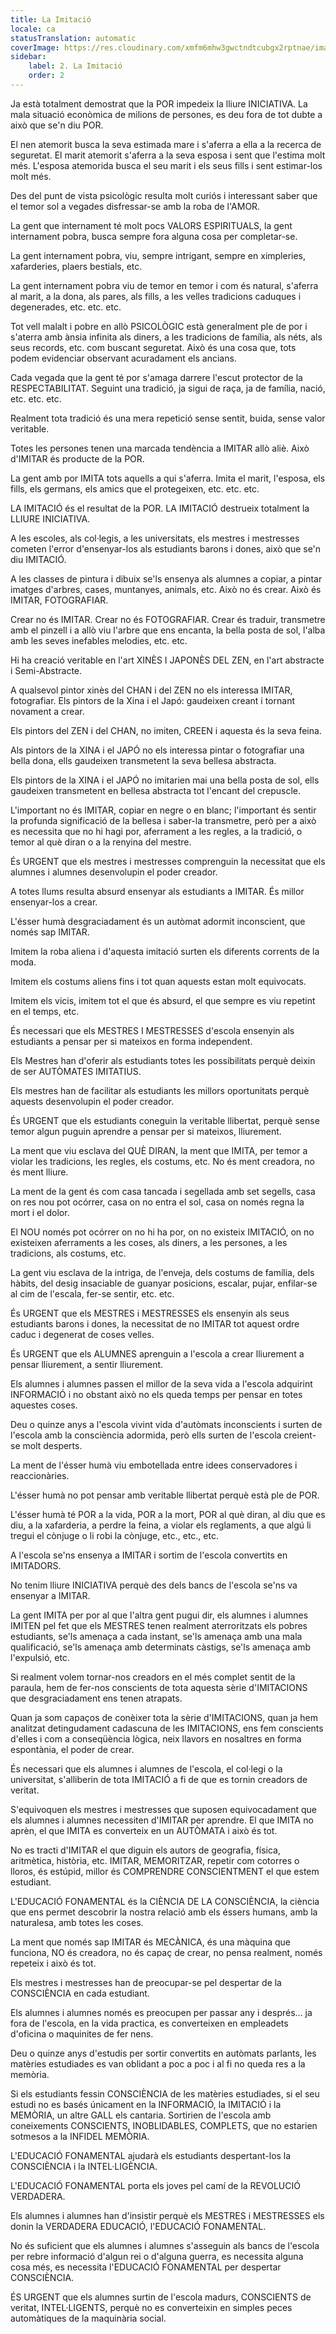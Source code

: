 ```yaml
---
title: La Imitació
locale: ca
statusTranslation: automatic
coverImage: https://res.cloudinary.com/xmfm6mhw3gwctndtcubgx2rptnae/image/upload/v1740337243/small_cover_educacion_fundamental_a051170f1c.webp
sidebar:
    label: 2. La Imitació
    order: 2
---
```

Ja està totalment demostrat que la POR impedeix la lliure INICIATIVA. La mala situació econòmica de milions de persones, es deu fora de tot dubte a això que se'n diu POR.

El nen atemorit busca la seva estimada mare i s'aferra a ella a la recerca de seguretat. El marit atemorit s'aferra a la seva esposa i sent que l'estima molt més. L'esposa atemorida busca el seu marit i els seus fills i sent estimar-los molt més.

Des del punt de vista psicològic resulta molt curiós i interessant saber que el temor sol a vegades disfressar-se amb la roba de l'AMOR.

La gent que internament té molt pocs VALORS ESPIRITUALS, la gent internament pobra, busca sempre fora alguna cosa per completar-se.

La gent internament pobra, viu, sempre intrigant, sempre en ximpleries, xafarderies, plaers bestials, etc.

La gent internament pobra viu de temor en temor i com és natural, s'aferra al marit, a la dona, als pares, als fills, a les velles tradicions caduques i degenerades, etc. etc. etc.

Tot vell malalt i pobre en allò PSICOLÒGIC està generalment ple de por i s'aterra amb ànsia infinita als diners, a les tradicions de família, als néts, als seus records, etc. com buscant seguretat. Això és una cosa que, tots podem evidenciar observant acuradament els ancians.

Cada vegada que la gent té por s'amaga darrere l'escut protector de la RESPECTABILITAT. Seguint una tradició, ja sigui de raça, ja de família, nació, etc. etc. etc.

Realment tota tradició és una mera repetició sense sentit, buida, sense valor veritable.

Totes les persones tenen una marcada tendència a IMITAR allò aliè. Això d'IMITAR és producte de la POR.

La gent amb por IMITA tots aquells a qui s'aferra. Imita el marit, l'esposa, els fills, els germans, els amics que el protegeixen, etc. etc. etc.

LA IMITACIÓ és el resultat de la POR. LA IMITACIÓ destrueix totalment la LLIURE INICIATIVA.

A les escoles, als col·legis, a les universitats, els mestres i mestresses cometen l'error d'ensenyar-los als estudiants barons i dones, això que se'n diu IMITACIÓ.

A les classes de pintura i dibuix se'ls ensenya als alumnes a copiar, a pintar imatges d'arbres, cases, muntanyes, animals, etc. Això no és crear. Això és IMITAR, FOTOGRAFIAR.

Crear no és IMITAR. Crear no és FOTOGRAFIAR. Crear és traduir, transmetre amb el pinzell i a allò viu l'arbre que ens encanta, la bella posta de sol, l'alba amb les seves inefables melodies, etc. etc.

Hi ha creació veritable en l'art XINÈS I JAPONÈS DEL ZEN, en l'art abstracte i Semi-Abstracte.

A qualsevol pintor xinès del CHAN i del ZEN no els interessa IMITAR, fotografiar. Els pintors de la Xina i el Japó: gaudeixen creant i tornant novament a crear.

Els pintors del ZEN i del CHAN, no imiten, CREEN i aquesta és la seva feina.

Als pintors de la XINA i el JAPÓ no els interessa pintar o fotografiar una bella dona, ells gaudeixen transmetent la seva bellesa abstracta.

Els pintors de la XINA i el JAPÓ no imitarien mai una bella posta de sol, ells gaudeixen transmetent en bellesa abstracta tot l'encant del crepuscle.

L'important no és IMITAR, copiar en negre o en blanc; l'important és sentir la profunda significació de la bellesa i saber-la transmetre, però per a això es necessita que no hi hagi por, aferrament a les regles, a la tradició, o temor al què diran o a la renyina del mestre.

És URGENT que els mestres i mestresses comprenguin la necessitat que els alumnes i alumnes desenvolupin el poder creador.

A totes llums resulta absurd ensenyar als estudiants a IMITAR. És millor ensenyar-los a crear.

L'ésser humà desgraciadament és un autòmat adormit inconscient, que només sap IMITAR.

Imitem la roba aliena i d'aquesta imitació surten els diferents corrents de la moda.

Imitem els costums aliens fins i tot quan aquests estan molt equivocats.

Imitem els vicis, imitem tot el que és absurd, el que sempre es viu repetint en el temps, etc.

És necessari que els MESTRES I MESTRESSES d'escola ensenyin als estudiants a pensar per si mateixos en forma independent.

Els Mestres han d'oferir als estudiants totes les possibilitats perquè deixin de ser AUTÒMATES IMITATIUS.

Els mestres han de facilitar als estudiants les millors oportunitats perquè aquests desenvolupin el poder creador.

És URGENT que els estudiants coneguin la veritable llibertat, perquè sense temor algun puguin aprendre a pensar per si mateixos, lliurement.

La ment que viu esclava del QUÈ DIRAN, la ment que IMITA, per temor a violar les tradicions, les regles, els costums, etc. No és ment creadora, no és ment lliure.

La ment de la gent és com casa tancada i segellada amb set segells, casa on res nou pot ocórrer, casa on no entra el sol, casa on només regna la mort i el dolor.

El NOU només pot ocórrer on no hi ha por, on no existeix IMITACIÓ, on no existeixen aferraments a les coses, als diners, a les persones, a les tradicions, als costums, etc.

La gent viu esclava de la intriga, de l'enveja, dels costums de família, dels hàbits, del desig insaciable de guanyar posicions, escalar, pujar, enfilar-se al cim de l'escala, fer-se sentir, etc. etc.

És URGENT que els MESTRES i MESTRESSES els ensenyin als seus estudiants barons i dones, la necessitat de no IMITAR tot aquest ordre caduc i degenerat de coses velles.

És URGENT que els ALUMNES aprenguin a l'escola a crear lliurement a pensar lliurement, a sentir lliurement.

Els alumnes i alumnes passen el millor de la seva vida a l'escola adquirint INFORMACIÓ i no obstant això no els queda temps per pensar en totes aquestes coses.

Deu o quinze anys a l'escola vivint vida d'autòmats inconscients i surten de l'escola amb la consciència adormida, però ells surten de l'escola creient-se molt desperts.

La ment de l'ésser humà viu embotellada entre idees conservadores i reaccionàries.

L'ésser humà no pot pensar amb veritable llibertat perquè està ple de POR.

L'ésser humà té POR a la vida, POR a la mort, POR al què diran, al diu que es diu, a la xafarderia, a perdre la feina, a violar els reglaments, a que algú li tregui el cònjuge o li robi la cònjuge, etc., etc., etc.

A l'escola se'ns ensenya a IMITAR i sortim de l'escola convertits en IMITADORS.

No tenim lliure INICIATIVA perquè des dels bancs de l'escola se'ns va ensenyar a IMITAR.

La gent IMITA per por al que l'altra gent pugui dir, els alumnes i alumnes IMITEN pel fet que els MESTRES tenen realment aterroritzats els pobres estudiants, se'ls amenaça a cada instant, se'ls amenaça amb una mala qualificació, se'ls amenaça amb determinats càstigs, se'ls amenaça amb l'expulsió, etc.

Si realment volem tornar-nos creadors en el més complet sentit de la paraula, hem de fer-nos conscients de tota aquesta sèrie d'IMITACIONS que desgraciadament ens tenen atrapats.

Quan ja som capaços de conèixer tota la sèrie d'IMITACIONS, quan ja hem analitzat detingudament cadascuna de les IMITACIONS, ens fem conscients d'elles i com a conseqüència lògica, neix llavors en nosaltres en forma espontània, el poder de crear.

És necessari que els alumnes i alumnes de l'escola, el col·legi o la universitat, s'alliberin de tota IMITACIÓ a fi de que es tornin creadors de veritat.

S'equivoquen els mestres i mestresses que suposen equivocadament que els alumnes i alumnes necessiten d'IMITAR per aprendre. El que IMITA no aprèn, el que IMITA es converteix en un AUTÒMATA i això és tot.

No es tracti d'IMITAR el que diguin els autors de geografia, física, aritmètica, història, etc. IMITAR, MEMORITZAR, repetir com cotorres o lloros, és estúpid, millor és COMPRENDRE CONSCIENTMENT el que estem estudiant.

L'EDUCACIÓ FONAMENTAL és la CIÈNCIA DE LA CONSCIÈNCIA, la ciència que ens permet descobrir la nostra relació amb els éssers humans, amb la naturalesa, amb totes les coses.

La ment que només sap IMITAR és MECÀNICA, és una màquina que funciona, NO és creadora, no és capaç de crear, no pensa realment, només repeteix i això és tot.

Els mestres i mestresses han de preocupar-se pel despertar de la CONSCIÈNCIA en cada estudiant.

Els alumnes i alumnes només es preocupen per passar any i després... ja fora de l'escola, en la vida practica, es converteixen en empleadets d'oficina o maquinites de fer nens.

Deu o quinze anys d'estudis per sortir convertits en autòmats parlants, les matèries estudiades es van oblidant a poc a poc i al fi no queda res a la memòria.

Si els estudiants fessin CONSCIÈNCIA de les matèries estudiades, si el seu estudi no es basés únicament en la INFORMACIÓ, la IMITACIÓ i la MEMÒRIA, un altre GALL els cantaria. Sortirien de l'escola amb coneixements CONSCIENTS, INOBLIDABLES, COMPLETS, que no estarien sotmesos a la INFIDEL MEMÒRIA.

L'EDUCACIÓ FONAMENTAL ajudarà els estudiants despertant-los la CONSCIÈNCIA i la INTEL·LIGÈNCIA.

L'EDUCACIÓ FONAMENTAL porta els joves pel camí de la REVOLUCIÓ VERDADERA.

Els alumnes i alumnes han d'insistir perquè els MESTRES i MESTRESSES els donin la VERDADERA EDUCACIÓ, l'EDUCACIÓ FONAMENTAL.

No és suficient que els alumnes i alumnes s'asseguin als bancs de l'escola per rebre informació d'algun rei o d'alguna guerra, es necessita alguna cosa més, es necessita l'EDUCACIÓ FONAMENTAL per despertar CONSCIÈNCIA.

ÉS URGENT que els alumnes surtin de l'escola madurs, CONSCIENTS de veritat, INTEL·LIGENTS, perquè no es converteixin en simples peces automàtiques de la maquinària social.

